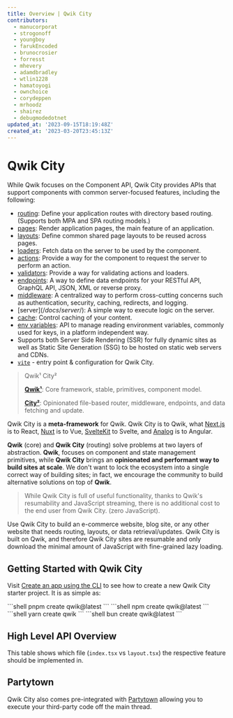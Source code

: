 ```yaml
---
title: Overview | Qwik City
contributors:
  - manucorporat
  - strogonoff
  - youngboy
  - farukEncoded
  - brunocrosier
  - forresst
  - mhevery
  - adamdbradley
  - wtlin1228
  - hamatoyogi
  - ownchoice
  - corydeppen
  - mrhoodz
  - shairez
  - debugmodedotnet
updated_at: '2023-09-15T18:19:48Z'
created_at: '2023-03-20T23:45:13Z'
---
```


# Qwik City

While Qwik focuses on the Component API, Qwik City provides APIs that support components with common server-focused features, including the following:
- [routing](/docs/routing/): Define your application routes with directory based routing. (Supports both MPA and SPA routing models.)
- [pages](/docs/pages): Render application pages, the main feature of an application.
- [layouts](/docs/layout/): Define common shared page layouts to be reused across pages.
- [loaders](/docs/route-loader/): Fetch data on the server to be used by the component.
- [actions](/docs/action/): Provide a way for the component to request the server to perform an action.
- [validators](/docs/validator/): Provide a way for validating actions and loaders.
- [endpoints](/docs/endpoints/): A way to define data endpoints for your RESTful API, GraphQL API, JSON, XML or reverse proxy.
- [middleware](/docs/middleware/): A centralized way to perform cross-cutting concerns such as authentication, security, caching, redirects, and logging.
- [server$](/docs/server$/): A simple way to execute logic on the server.
- [cache](/docs/caching/): Control caching of your content.
- [env variables](/docs/guides/env-variables/): API to manage reading environment variables, commonly used for keys, in a platform independent way.
- Supports both Server Side Rendering (SSR) for fully dynamic sites as well as Static Site Generation (SSG) to be hosted on static web servers and CDNs.
- [`vite`](/docs/(qwik)/advanced/vite/index.mdx#qwikcity) - entry point  & configuration for Qwik City.

> Qwik¹ City²
>
> [**Qwik¹**](/docs/(qwik)/index.mdx): Core framework, stable, primitives, component model.
>
> [**City²**](/docs/(qwikcity)/routing/index.mdx): Opinionated file-based router, middleware, endpoints, and data fetching and update.

Qwik City is a **meta-framework** for Qwik. Qwik City is to Qwik, what [Next.js](https://nextjs.org/) is to React, [Nuxt](https://nuxt.com/) is to Vue, [SvelteKit](https://kit.svelte.dev/) to Svelte, and [Analog](https://analogjs.org/) is to Angular.

**Qwik** (core) and **Qwik City** (routing) solve problems at two layers of abstraction. **Qwik**, focuses on component and state management primitives, while **Qwik City** brings an **opinionated and performant way to build sites at scale**. We don't want to lock the ecosystem into a single correct way of building sites; in fact, we encourage the community to build alternative solutions on top of **Qwik**.

> While Qwik City is full of useful functionality, thanks to Qwik's resumability and JavaScript streaming, there is no additional cost to the end user from Qwik City. (zero JavaScript).

Use Qwik City to build an e-commerce website, blog site, or any other website that needs routing, layouts, or data retrieval/updates. Qwik City is built on Qwik, and therefore Qwik City sites are resumable and only download the minimal amount of JavaScript with fine-grained lazy loading.

## Getting Started with Qwik City

Visit [Create an app using the CLI](/docs/getting-started/#create-an-app-using-the-cli) to see how to create a new Qwik City starter project. It is as simple as:

<PackageManagerTabs>
<span q:slot="pnpm">
```shell
pnpm create qwik@latest
```
</span>
<span q:slot="npm">
```shell
npm create qwik@latest
```
</span>
<span q:slot="yarn">
```shell
yarn create qwik
```
</span>
<span q:slot="bun">
```shell
bun create qwik@latest
```
</span>
</PackageManagerTabs>

## High Level API Overview

This table shows which file (`index.tsx` vs `layout.tsx`) the respective feature should be implemented in.

<ImgRoutingFiles />

## Partytown

Qwik City also comes pre-integrated with [Partytown](https://partytown.qwik.dev) allowing you to execute your third-party code off the main thread.
